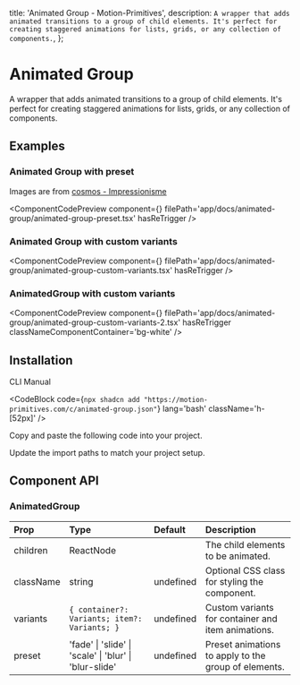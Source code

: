   title: 'Animated Group - Motion-Primitives',
  description: `A wrapper that adds animated transitions to a group of child elements. It's perfect for creating staggered animations for lists, grids, or any collection of components.`,
};


# Animated Group

A wrapper that adds animated transitions to a group of child elements. It's perfect for creating staggered animations for lists, grids, or any collection of components.

## Examples

### Animated Group with preset

Images are from [cosmos - Impressionisme](https://www.cosmos.so/ibelick/impressionnisme)

<ComponentCodePreview
  component={<AnimatedGroupPreset />}
  filePath='app/docs/animated-group/animated-group-preset.tsx'
  hasReTrigger
/>

### Animated Group with custom variants

<ComponentCodePreview
  component={<AnimatedGroupCustomVariants />}
  filePath='app/docs/animated-group/animated-group-custom-variants.tsx'
  hasReTrigger
/>

### AnimatedGroup with custom variants

<ComponentCodePreview
  component={<AnimatedGroupCustomVariants2 />}
  filePath='app/docs/animated-group/animated-group-custom-variants-2.tsx'
  hasReTrigger
  classNameComponentContainer='bg-white'
/>

## Installation

<Tabs defaultValue="cli">

<TabsList>
  <TabsTrigger value='cli'>CLI</TabsTrigger>
  <TabsTrigger value='manual'>Manual</TabsTrigger>
</TabsList>

<TabsContent value="cli">

<CodeBlock
  code={`npx shadcn add "https://motion-primitives.com/c/animated-group.json"`}
  lang='bash'
  className='h-[52px]'
/>

</TabsContent>

<TabsContent value="manual">

<Steps>

<Step>Copy and paste the following code into your project.</Step>

<CodeBlock filePath='components/core/animated-group.tsx' />

<Step>Update the import paths to match your project setup.</Step>

</Steps>

</TabsContent>

</Tabs>

## Component API

### AnimatedGroup

| Prop      | Type                                                   | Default   | Description                                          |
| :-------- | :----------------------------------------------------- | :-------- | :--------------------------------------------------- |
| children  | ReactNode                                              |           | The child elements to be animated.                   |
| className | string                                                 | undefined | Optional CSS class for styling the component.        |
| variants  | `{ container?: Variants; item?: Variants; }`           | undefined | Custom variants for container and item animations.   |
| preset    | 'fade' \| 'slide' \| 'scale' \| 'blur' \| 'blur-slide' | undefined | Preset animations to apply to the group of elements. |
